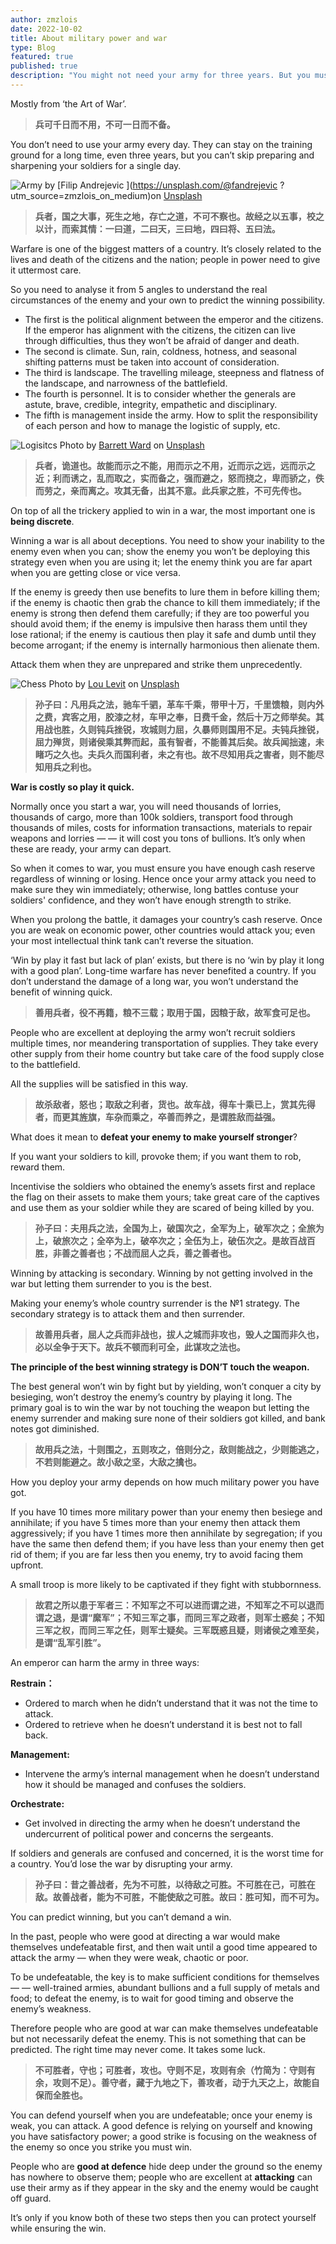 ```yaml
---
author: zmzlois
date: 2022-10-02
title: About military power and war
type: Blog
featured: true
published: true
description: "You might not need your army for three years. But you must train them everyday."
---
```


Mostly from ‘the Art of War’.

> **兵可千日而不用，不可一日而不备。**

You don’t need to use your army every day. They can stay on the training ground for a long time, even three years, but you can’t skip preparing and sharpening your soldiers for a single day.

![Army](https://miro.medium.com/v2/resize:fit:4800/0*BETvX8ZWWSGAbD9H
) by [Filip Andrejevic
](https://unsplash.com/@fandrejevic
?utm_source=zmzlois_on_medium)on [Unsplash](https://unsplash.com?utm_source=medium&utm_medium=referral)

> **兵者，国之大事，死生之地，存亡之道，不可不察也。故经之以五事，校之以计，而索其情：一曰道，二曰天，三曰地，四曰将、五曰法。**

Warfare is one of the biggest matters of a country. It’s closely related to the lives and death of the citizens and the nation; people in power need to give it uttermost care.

So you need to analyse it from 5 angles to understand the real circumstances of the enemy and your own to predict the winning possibility.

- The first is the political alignment between the emperor and the citizens. If the emperor has alignment with the citizens, the citizen can live through difficulties, thus they won’t be afraid of danger and death.
- The second is climate. Sun, rain, coldness, hotness, and seasonal shifting patterns must be taken into account of consideration.
- The third is landscape. The travelling mileage, steepness and flatness of the landscape, and narrowness of the battlefield.
- The fourth is personnel. It is to consider whether the generals are astute, brave, credible, integrity, empathetic and disciplinary.
- The fifth is management inside the army. How to split the responsibility of each person and how to manage the logistic of supply, etc.

![Logisitcs](https://miro.medium.com/v2/resize:fit:1400/0*k1K5QkE9SORgA9o2
)
Photo by [Barrett Ward](https://unsplash.com/@barrettward?utm_source=medium&utm_medium=referral) on [Unsplash](https://unsplash.com?utm_source=medium&utm_medium=referral)

> **兵者，诡道也。故能而示之不能，用而示之不用，近而示之远，远而示之近；利而诱之，乱而取之，实而备之，强而避之，怒而挠之，卑而骄之，佚而劳之，亲而离之。攻其无备，出其不意。此兵家之胜，不可先传也。**

On top of all the trickery applied to win in a war, the most important one is **being discrete**.

Winning a war is all about deceptions. You need to show your inability to the enemy even when you can; show the enemy you won’t be deploying this strategy even when you are using it; let the enemy think you are far apart when you are getting close or vice versa.

If the enemy is greedy then use benefits to lure them in before killing them; if the enemy is chaotic then grab the chance to kill them immediately; if the enemy is strong then defend them carefully; if they are too powerful you should avoid them; if the enemy is impulsive then harass them until they lose rational; if the enemy is cautious then play it safe and dumb until they become arrogant; if the enemy is internally harmonious then alienate them.

Attack them when they are unprepared and strike them unprecedently.

![Chess](https://miro.medium.com/v2/resize:fit:4800/0*PmE0Ozp4K4w9SVQf
)
Photo by [Lou Levit](https://unsplash.com/@loulevit?utm_source=medium&utm_medium=referral) on [Unsplash](https://unsplash.com?utm_source=medium&utm_medium=referral)

> **孙子曰：凡用兵之法，驰车千驷，革车千乘，带甲十万，千里馈粮，则内外之费，宾客之用，胶漆之材，车甲之奉，日费千金，然后十万之师举矣。其用战也胜，久则钝兵挫锐，攻城则力屈，久暴师则国用不足。夫钝兵挫锐，屈力殚货，则诸侯乘其弊而起，虽有智者，不能善其后矣。故兵闻拙速，未睹巧之久也。夫兵久而国利者，未之有也。故不尽知用兵之害者，则不能尽知用兵之利也。**

**War is costly so play it quick.**

Normally once you start a war, you will need thousands of lorries, thousands of cargo, more than 100k soldiers, transport food through thousands of miles, costs for information transactions, materials to repair weapons and lorries — — it will cost you tons of bullions. It’s only when these are ready, your army can depart.

So when it comes to war, you must ensure you have enough cash reserve regardless of winning or losing. Hence once your army attack you need to make sure they win immediately; otherwise, long battles contuse your soldiers' confidence, and they won’t have enough strength to strike.

When you prolong the battle, it damages your country’s cash reserve. Once you are weak on economic power, other countries would attack you; even your most intellectual think tank can’t reverse the situation.

‘Win by play it fast but lack of plan’ exists, but there is no ‘win by play it long with a good plan’. Long-time warfare has never benefited a country. If you don’t understand the damage of a long war, you won’t understand the benefit of winning quick.

> **善用兵者，役不再籍，粮不三载；取用于国，因粮于敌，故军食可足也。**

People who are excellent at deploying the army won’t recruit soldiers multiple times, nor meandering transportation of supplies. They take every other supply from their home country but take care of the food supply close to the battlefield.

All the supplies will be satisfied in this way.

> **故杀敌者，怒也；取敌之利者，货也。故车战，得车十乘已上，赏其先得者，而更其旌旗，车杂而乘之，卒善而养之，是谓胜敌而益强。**

What does it mean to **defeat your enemy to make yourself stronger**?

If you want your soldiers to kill, provoke them; if you want them to rob, reward them.

Incentivise the soldiers who obtained the enemy’s assets first and replace the flag on their assets to make them yours; take great care of the captives and use them as your soldier while they are scared of being killed by you.

> **孙子曰：夫用兵之法，全国为上，破国次之，全军为上，破军次之；全旅为上，破旅次之；全卒为上，破卒次之；全伍为上，破伍次之。是故百战百胜，非善之善者也；不战而屈人之兵，善之善者也。**

Winning by attacking is secondary. Winning by not getting involved in the war but letting them surrender to you is the best.

Making your enemy’s whole country surrender is the №1 strategy. The secondary strategy is to attack them and then surrender.

> **故善用兵者，屈人之兵而非战也，拔人之城而非攻也，毁人之国而非久也，必以全争于天下。故兵不顿而利可全，此谋攻之法也。**

**The principle of the best winning strategy is DON’T touch the weapon.**

The best general won’t win by fight but by yielding, won’t conquer a city by besieging, won’t destroy the enemy’s country by playing it long. The primary goal is to win the war by not touching the weapon but letting the enemy surrender and making sure none of their soldiers got killed, and bank notes got diminished.

> **故用兵之法，十则围之，五则攻之，倍则分之，敌则能战之，少则能逃之，不若则能避之。故小敌之坚，大敌之擒也。**

How you deploy your army depends on how much military power you have got.

If you have 10 times more military power than your enemy then besiege and annihilate; if you have 5 times more than your enemy then attack them aggressively; if you have 1 times more then annihilate by segregation; if you have the same then defend them; if you have less than your enemy then get rid of them; if you are far less then you enemy, try to avoid facing them upfront.

A small troop is more likely to be captivated if they fight with stubbornness.

> **故君之所以患于军者三：不知军之不可以进而谓之进，不知军之不可以退而谓之退，是谓“縻军”；不知三军之事，而同三军之政者，则军士惑矣；不知三军之权，而同三军之任，则军士疑矣。三军既惑且疑，则诸侯之难至矣，是谓“乱军引胜”。**

An emperor can harm the army in three ways:

**Restrain：**

- Ordered to march when he didn’t understand that it was not the time to attack.
- Ordered to retrieve when he doesn’t understand it is best not to fall back.

**Management:**

- Intervene the army’s internal management when he doesn’t understand how it should be managed and confuses the soldiers.

**Orchestrate:**

- Get involved in directing the army when he doesn’t understand the undercurrent of political power and concerns the sergeants.

If soldiers and generals are confused and concerned, it is the worst time for a country. You’d lose the war by disrupting your army.

> **孙子曰：昔之善战者，先为不可胜，以待敌之可胜。不可胜在己，可胜在敌。故善战者，能为不可胜，不能使敌之可胜。故曰：胜可知，而不可为。**

You can predict winning, but you can’t demand a win.

In the past, people who were good at directing a war would make themselves undefeatable first, and then wait until a good time appeared to attack the army — when they were weak, chaotic or poor.

To be undefeatable, the key is to make sufficient conditions for themselves — — well-trained armies, abundant bullions and a full supply of metals and food; to defeat the enemy, is to wait for good timing and observe the enemy’s weakness.

Therefore people who are good at war can make themselves undefeatable but not necessarily defeat the enemy. This is not something that can be predicted. The right time may never come. It takes some luck.

> **不可胜者，守也；可胜者，攻也。守则不足，攻则有余（竹简为：守则有余，攻则不足）。善守者，藏于九地之下，善攻者，动于九天之上，故能自保而全胜也。**

You can defend yourself when you are undefeatable; once your enemy is weak, you can attack. A good defence is relying on yourself and knowing you have satisfactory power; a good strike is focusing on the weakness of the enemy so once you strike you must win.

People who are **good at defence** hide deep under the ground so the enemy has nowhere to observe them; people who are excellent at **attacking** can use their army as if they appear in the sky and the enemy would be caught off guard.

It’s only if you know both of these two steps then you can protect yourself while ensuring the win.
